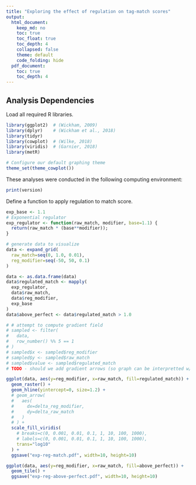 ```yaml
---
title: "Exploring the effect of regulation on tag-match scores"
output:
  html_document:
    keep_md: no
    toc: true
    toc_float: true
    toc_depth: 4
    collapsed: false
    theme: default
    code_folding: hide
  pdf_document:
    toc: true
    toc_depth: 4
---
```


## Analysis Dependencies

Load all required R libraries.

```r
library(ggplot2)  # (Wickham, 2009)
library(dplyr)    # (Wickham et al., 2018)
library(tidyr)
library(cowplot)  # (Wilke, 2018)
library(viridis)  # (Garnier, 2018)
library(metR)

# Configure our default graphing theme
theme_set(theme_cowplot())
```

These analyses were conducted in the following computing environment:

```r
print(version)
```

Define a function to apply regulation to match score.

```r
exp_base <- 1.1
# Exponential regulator
exp_regulator <- function(raw_match, modifier, base=1.1) {
  return(raw_match * (base**modifier));
}
```

```r
# generate data to visualize
data <- expand_grid(
  raw_match=seq(0, 1.0, 0.01),
  reg_modifier=seq(-50, 50, 0.1)
)

data <- as.data.frame(data)
data$regulated_match <- mapply(
  exp_regulator,
  data$raw_match,
  data$reg_modifier,
  exp_base
)
data$above_perfect <- data$regulated_match > 1.0

# # attempt to compute gradient field
# sampled <- filter(
#   data,
#   row_number() %% 5 == 1
# )
# sampled$x <- sampled$reg_modifier
# sampled$y <- sampled$raw_match
# sampled$value <- sampled$regulated_match
# TODO - should we add gradient arrows (so graph can be interpretted w/out color?)
```

```r
ggplot(data, aes(y=reg_modifier, x=raw_match, fill=regulated_match)) +
  geom_raster() +
  geom_hline(yintercept=0, size=1.2) +
  # geom_arrow(
  #   aes(
  #     dx=delta_reg_modifier,
  #     dy=delta_raw_match
  #   )
  # ) +
  scale_fill_viridis(
    # breaks=c(0, 0.001, 0.01, 0.1, 1, 10, 100, 1000),
    # labels=c(0, 0.001, 0.01, 0.1, 1, 10, 100, 1000),
    trans="log10"
  ) +
  ggsave("exp-reg-match.pdf", width=10, height=10)

ggplot(data, aes(y=reg_modifier, x=raw_match, fill=above_perfect)) +
  geom_tile() +
  ggsave("exp-reg-above-perfect.pdf", width=10, height=10)

```
